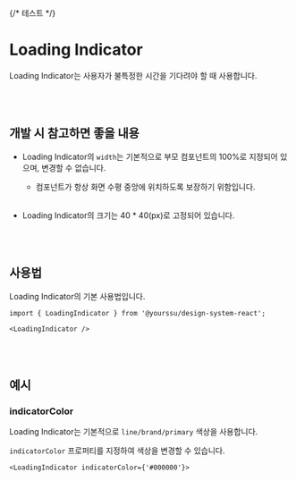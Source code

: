 
<Meta of={LoadingIndicatorStories} />

{/* 테스트 */}

# Loading Indicator

Loading Indicator는 사용자가 불특정한 시간을 기다려야 할 때 사용합니다.<br />

<Canvas of={LoadingIndicatorStories.Primary} />
<Controls />

<br />
<br />

## 개발 시 참고하면 좋을 내용

- Loading Indicator의 `width`는 기본적으로 부모 컴포넌트의 100%로 지정되어 있으며, 변경할 수 없습니다.

  - 컴포넌트가 항상 화면 수평 중앙에 위치하도록 보장하기 위함입니다.<br /><br />

- Loading Indicator의 크기는 40 \* 40(px)로 고정되어 있습니다.

<br />
<br />

## 사용법

Loading Indicator의 기본 사용법입니다.

```tsx
import { LoadingIndicator } from '@yourssu/design-system-react';
```

```tsx
<LoadingIndicator />
```

<br />
<br />

## 예시

### indicatorColor

Loading Indicator는 기본적으로 `line/brand/primary` 색상을 사용합니다.<br />

`indicatorColor` 프로퍼티를 지정하여 색상을 변경할 수 있습니다.

```tsx
<LoadingIndicator indicatorColor={'#000000'}>
```

<Canvas of={LoadingIndicatorStories.Color} />
